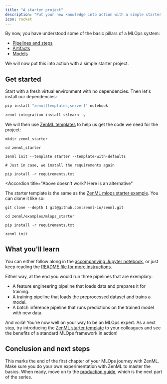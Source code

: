 ```yaml
---
title: "A starter project"
description: "Put your new knowledge into action with a simple starter project"
icon: rocket
---
```


By now, you have understood some of the basic pillars of a MLOps system:

* [Pipelines and steps](/v/0.67.0/versions/0.66.0/user-guide/starter-guide/create-an-ml-pipeline)
* [Artifacts](/v/0.67.0/versions/0.66.0/user-guide/starter-guide/manage-artifacts)
* [Models](/v/0.67.0/versions/0.66.0/user-guide/starter-guide/track-ml-models)

We will now put this into action with a simple starter project.

## Get started

Start with a fresh virtual environment with no dependencies. Then let's install our dependencies:

```Bash
pip install "zenml[templates,server]" notebook

zenml integration install sklearn -y
```

We will then use [ZenML templates](/v/0.67.0/versions/0.66.0/how-to/setting-up-a-project-repository/using-project-templates) to help us get the code we need for the project:

```shell
mkdir zenml_starter

cd zenml_starter

zenml init --template starter --template-with-defaults

# Just in case, we install the requirements again

pip install -r requirements.txt
```
<Accordion
  title="Above doesn't work? Here is an alternative"
>
The starter template is the same as the [ZenML mlops starter example](https://github.com/zenml-io/zenml/tree/main/examples/mlops%5Fstarter). You can clone it like so:

```shell
git clone --depth 1 git@github.com:zenml-io/zenml.git

cd zenml/examples/mlops_starter

pip install -r requirements.txt

zenml init
```
</Accordion>

## What you'll learn

You can either follow along in the [accompanying Jupyter notebook](https://github.com/zenml-io/zenml/blob/main/examples/quickstart/quickstart.ipynb), or just keep reading the [README file for more instructions](https://github.com/zenml-io/zenml/blob/main/examples/quickstart/README.md).

Either way, at the end you would run three pipelines that are exemplary:

* A feature engineering pipeline that loads data and prepares it for training.
* A training pipeline that loads the preprocessed dataset and trains a model.
* A batch inference pipeline that runs predictions on the trained model with new data.

And voilà! You're now well on your way to be an MLOps expert. As a next step, try introducing the [ZenML starter template](https://github.com/zenml-io/template-starter) to your colleagues and see the benefits of a standard MLOps framework in action!

## Conclusion and next steps

This marks the end of the first chapter of your MLOps journey with ZenML. Make sure you do your own experimentation with ZenML to master the basics. When ready, move on to the [production guide](/v/0.67.0/versions/0.66.0/user-guide/production-guide), which is the next part of the series.

